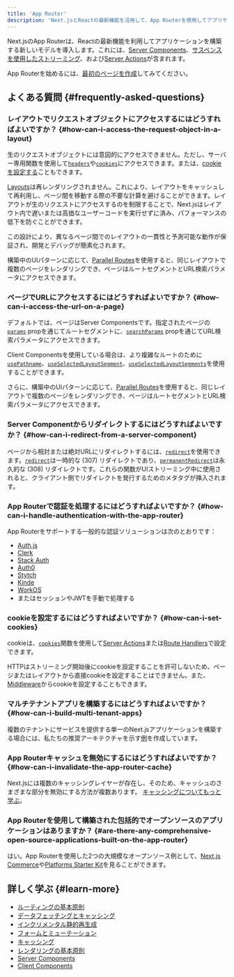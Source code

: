 ```yaml
---
title: 'App Router'
description: 'Next.jsとReactの最新機能を活用して、App Routerを使用してアプリケーションを構築しましょう。レイアウト、Server Components、サスペンスなどを含みます。'
---
```


Next.jsのApp Routerは、Reactの最新機能を利用してアプリケーションを構築する新しいモデルを導入します。これには、[Server Components](/docs/app/building-your-application/rendering/server-components)、[サスペンスを使用したストリーミング](/docs/app/building-your-application/routing/loading-ui-and-streaming#streaming-with-suspense)、および[Server Actions](/docs/app/building-your-application/data-fetching/server-actions-and-mutations)が含まれます。

App Routerを始めるには、[最初のページを作成](/docs/app/building-your-application/routing/layouts-and-templates)してみてください。

## よくある質問 {#frequently-asked-questions}

### レイアウトでリクエストオブジェクトにアクセスするにはどうすればよいですか？ {#how-can-i-access-the-request-object-in-a-layout}

生のリクエストオブジェクトには意図的にアクセスできません。ただし、サーバー専用関数を使用して[`headers`](/docs/app/api-reference/functions/headers)や[`cookies`](/docs/app/api-reference/functions/cookies)にアクセスできます。または、[cookieを設定する](#how-can-i-set-cookies)こともできます。

[Layouts](/docs/app/building-your-application/routing/layouts-and-templates#layouts)は再レンダリングされません。これにより、レイアウトをキャッシュして再利用し、ページ間を移動する際の不要な計算を避けることができます。レイアウトが生のリクエストにアクセスするのを制限することで、Next.jsはレイアウト内で遅いまたは高価なユーザーコードを実行せずに済み、パフォーマンスの低下を防ぐことができます。

この設計により、異なるページ間でのレイアウトの一貫性と予測可能な動作が保証され、開発とデバッグが簡素化されます。

構築中のUIパターンに応じて、[Parallel Routes](/docs/app/building-your-application/routing/parallel-routes)を使用すると、同じレイアウトで複数のページをレンダリングでき、ページはルートセグメントとURL検索パラメータにアクセスできます。

### ページでURLにアクセスするにはどうすればよいですか？ {#how-can-i-access-the-url-on-a-page}

デフォルトでは、ページはServer Componentsです。指定されたページの[`params`](/docs/app/api-reference/file-conventions/page#params-optional) propを通じてルートセグメントに、[`searchParams`](/docs/app/api-reference/file-conventions/page#searchparams-optional) propを通じてURL検索パラメータにアクセスできます。

Client Componentsを使用している場合は、より複雑なルートのために[`usePathname`](/docs/app/api-reference/functions/use-pathname)、[`useSelectedLayoutSegment`](/docs/app/api-reference/functions/use-selected-layout-segment)、[`useSelectedLayoutSegments`](/docs/app/api-reference/functions/use-selected-layout-segments)を使用することができます。

さらに、構築中のUIパターンに応じて、[Parallel Routes](/docs/app/building-your-application/routing/parallel-routes)を使用すると、同じレイアウトで複数のページをレンダリングでき、ページはルートセグメントとURL検索パラメータにアクセスできます。

### Server Componentからリダイレクトするにはどうすればよいですか？ {#how-can-i-redirect-from-a-server-component}

ページから相対または絶対URLにリダイレクトするには、[`redirect`](/docs/app/api-reference/functions/redirect)を使用できます。[`redirect`](/docs/app/api-reference/functions/redirect)は一時的な (307) リダイレクトであり、[`permanentRedirect`](/docs/app/api-reference/functions/permanentRedirect)は永久的な (308) リダイレクトです。これらの関数がUIストリーミング中に使用されると、クライアント側でリダイレクトを発行するためのメタタグが挿入されます。

### App Routerで認証を処理するにはどうすればよいですか？ {#how-can-i-handle-authentication-with-the-app-router}

App Routerをサポートする一般的な認証ソリューションは次のとおりです：

- [Auth.js](https://authjs.dev/getting-started/installation?framework=Next.js)
- [Clerk](https://clerk.com/docs/quickstarts/nextjs)
- [Stack Auth](https://docs.stack-auth.com/getting-started/setup)
- [Auth0](https://github.com/auth0/nextjs-auth0#app-router)
- [Stytch](https://stytch.com/docs/sdks/resources/nextjs)
- [Kinde](https://docs.kinde.com/developer-tools/sdks/backend/nextjs-sdk/)
- [WorkOS](https://workos.com/docs/user-management/nextjs)
- またはセッションやJWTを手動で処理する

### cookieを設定するにはどうすればよいですか？ {#how-can-i-set-cookies}

cookieは、[`cookies`](/docs/app/api-reference/functions/cookies)関数を使用して[Server Actions](/docs/app/building-your-application/data-fetching/server-actions-and-mutations#cookies)または[Route Handlers](/docs/app/building-your-application/routing/route-handlers)で設定できます。

HTTPはストリーミング開始後にcookieを設定することを許可しないため、ページまたはレイアウトから直接cookieを設定することはできません。また、[Middleware](/docs/app/building-your-application/routing/middleware#using-cookies)からcookieを設定することもできます。

### マルチテナントアプリを構築するにはどうすればよいですか？ {#how-can-i-build-multi-tenant-apps}

複数のテナントにサービスを提供する単一のNext.jsアプリケーションを構築する場合には、私たちの推奨アーキテクチャを示す[例](https://vercel.com/templates/next.js/platforms-starter-kit)を作成しています。

### App Routerキャッシュを無効にするにはどうすればよいですか？ {#how-can-i-invalidate-the-app-router-cache}

Next.jsには複数のキャッシングレイヤーが存在し、そのため、キャッシュのさまざまな部分を無効にする方法が複数あります。 [キャッシングについてもっと学ぶ](/docs/app/building-your-application/caching)。

### App Routerを使用して構築された包括的でオープンソースのアプリケーションはありますか？ {#are-there-any-comprehensive-open-source-applications-built-on-the-app-router}

はい。App Routerを使用した2つの大規模なオープンソース例として、[Next.js Commerce](https://vercel.com/templates/next.js/nextjs-commerce)や[Platforms Starter Kit](https://vercel.com/templates/next.js/platforms-starter-kit)を見ることができます。

## 詳しく学ぶ {#learn-more}

- [ルーティングの基本原則](/docs/app/building-your-application/routing)
- [データフェッチングとキャッシング](/docs/app/building-your-application/data-fetching/fetching)
- [インクリメンタル静的再生成](/docs/app/building-your-application/data-fetching/incremental-static-regeneration)
- [フォームとミューテーション](/docs/app/building-your-application/data-fetching/server-actions-and-mutations)
- [キャッシング](/docs/app/building-your-application/caching)
- [レンダリングの基本原則](/docs/app/building-your-application/rendering)
- [Server Components](/docs/app/building-your-application/rendering/server-components)
- [Client Components](/docs/app/building-your-application/rendering/client-components)
